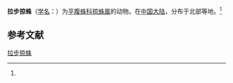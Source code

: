 {{Speciesbox
| name = 拉步掠蛛
| status = 
| status_system = 
| image = 
| genus = Drassodes
| species = lapsus
| authority = (Cambridge, 1885)<ref name='id14310'>{{cite web| url =http://www.bioinfo.cn/db05/BjdwSpecies.php?action=view&id=14310| title =拉步掠蛛| work =《中国动物物种编目数据库》| publisher =中国科学院微生物研究所| author =中国科学院动物研究所| accessdate =2009-04-28| deadurl =yes| archiveurl =https://web.archive.org/web/20160305045247/http://www.bioinfo.cn/db05/BjdwSpecies.php?action=view&id=14310| archivedate =2016-03-05}}</ref>
}}

'''拉步掠蛛'''（[[学名|学名]]：{{lang|la|''Drassodes lapsus''}}）为[[平腹蛛科|平腹蛛科]][[掠蛛属|掠蛛属]]的动物。在[[中国大陆|中国大陆]]，分布于北部等地。<ref name='id14310'/>

== 参考文献 ==
{{reflist}}

{{Wikispecies|Drassodes lapsus}}
{{Taxonbar|from=Q2800291}}

[[Category:掠蛛属|拉步掠蛛]]


{{蜘蛛小作品}}